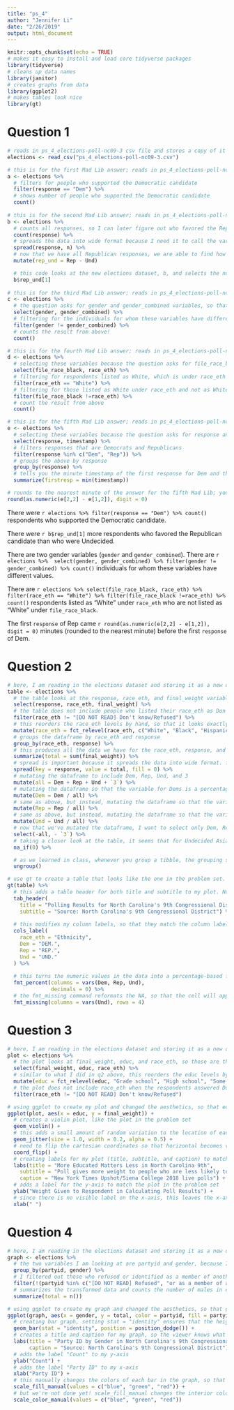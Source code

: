 ```yaml
---
title: "ps_4"
author: "Jennifer Li"
date: "2/26/2019"
output: html_document
---
```


```r
knitr::opts_chunk$set(echo = TRUE)
# makes it easy to install and load core tidyverse packages
library(tidyverse)
# cleans up data names
library(janitor)
# creates graphs from data
library(ggplot2)
# makes tables look nice
library(gt)
```

# Question 1
```r
# reads in ps_4_elections-poll-nc09-3 csv file and stores a copy of it as elections for future use, so we do not mess up the original dataset
elections <- read_csv("ps_4_elections-poll-nc09-3.csv")

# this is for the first Mad Lib answer; reads in ps_4_elections-poll-nc09-3 csv file and stores as a
a <- elections %>%
  # filters for people who supported the Democratic candidate 
  filter(response == "Dem") %>%
  # shows number of people who supported the Democratic candidate
  count()
  
# this is for the second Mad Lib answer; reads in ps_4_elections-poll-nc09-3 csv file and stores as b
b <- elections %>%
  # counts all responses, so I can later figure out who favored the Republican candidate and who was Undecided
  count(response) %>%
  # spreads the data into wide format because I need it to call the variables in mutate
  spread(response, n) %>%
  # now that we have all Republican responses, we are able to find how many more people favored the Republican candidate than who were Undecided by subtracting those who were Undecided from those who favored the Republican candidate
  mutate(rep_und = Rep - Und)

  # this code looks at the new elections dataset, b, and selects the number listed in the first row of rep_und 
  b$rep_und[1]
  
# this is for the third Mad Lib answer; reads in ps_4_elections-poll-nc09-3 csv file and stores as c
c <- elections %>%
  # the question asks for gender and gender_combined variables, so that's what I'm selecting these variables!
  select(gender, gender_combined) %>%
  # filtering for the individuals for whom these variables have different values, so you set gender and gender_combined not equal to each other 
  filter(gender != gender_combined) %>%
  # counts the result from above!
  count()

# this is for the fourth Mad Lib answer; reads in ps_4_elections-poll-nc09-3 csv file and stores as d
d <- elections %>%
  # selecting these variables because the question asks for file_race_black and race_eth
  select(file_race_black, race_eth) %>%
  # filtering for respondents listed as White, which is under race_eth variable
  filter(race_eth == "White") %>%
  # filtering for those listed as White under race_eth and not as White under file_race_black
  filter(file_race_black !=race_eth) %>%
  # count the result from above
  count()

# this is for the fifth Mad Lib answer; reads in ps_4_elections-poll-nc09-3 csv file and stores as e
e <- elections %>%
  # selecting these variables because the question asks for response and timestamp
  select(response, timestamp) %>%
  # filters responses that are Democrats and Republicans
  filter(response %in% c("Dem", "Rep")) %>%
  # groups the above by response
  group_by(response) %>%
  # tells you the minute timestamp of the first response for Dem and the minute timestamp of the first response for Repub
  summarize(firstresp = min(timestamp))

# rounds to the nearest minute of the answer for the fifth Mad Lib; you do this by subtracting the first response of Dem from first response of Repub. However, you need to use as.numeric because it turns the object, firstresp, into an integer, so that we can substract and produce the answer)
round(as.numeric(e[2,2] - e[1,2]), digit = 0)
```

There were `r elections %>% filter(response == "Dem") %>% count()` respondents who supported the Democratic candidate.

There were `r b$rep_und[1]` more respondents who favored the Republican candidate than who were Undecided. 

There are two gender variables (`gender` and `gender_combined`). There are `r elections %>%  select(gender, gender_combined) %>% filter(gender != gender_combined) %>% count()` individuals for whom these variables have different values.

There are `r elections %>% select(file_race_black, race_eth) %>% filter(race_eth == "White") %>% filter(file_race_black !=race_eth) %>% count()` respondents listed as “White” under `race_eth` who are not listed as “White” under `file_race_black`.

The first `response` of Rep came `r round(as.numeric(e[2,2] - e[1,2]), digit = 0)` minutes (rounded to the nearest minute) before the first `response` of Dem.

# Question 2
```r
# here, I am reading in the elections dataset and storing it as a new object, table
table <- elections %>%
  # the table looks at the response, race_eth, and final_weight variables, so that's what I'm selecting.
  select(response, race_eth, final_weight) %>% 
  # the table does not include people who listed their race_eth as Don't know/Refused, so I filtered those out
  filter(race_eth != "[DO NOT READ] Don't know/Refused") %>%
  # this reorders the race_eth levels by hand, so that it looks exactly like the table
  mutate(race_eth = fct_relevel(race_eth, c("White", "Black", "Hispanic", "Asian", "Other"))) %>% 
  # groups the dataframe by race_eth and response
  group_by(race_eth, response) %>%
  # this produces all the data we have for the race_eth, response, and total variables
  summarize(total = sum(final_weight)) %>%   
  # spread is important because it spreads the data into wide format. fill = 0 is important because it addresses the problem of blank cells (interpreted as NA in the table) and replaces NA with 0
  spread(key = response, value = total, fill = 0) %>% 
  # mutating the dataframe to include Dem, Rep, Und, and 3 
  mutate(all = Dem + Rep + Und + `3`) %>% 
  # mutating the dataframe so that the variable for Dems is a percentage of Democrats over all the variables (Dem, Rep, Und, and 3)
  mutate(Dem = Dem / all) %>% 
  # same as above, but instead, mutating the dataframe so that the variable for Republicans is a percentage of Rep over all the variables (Dem, Rep, Und, and 3)
  mutate(Rep = Rep / all) %>% 
  # same as above, but instead, mutating the dataframe so that the variable for Undecided is a percentage of Und over all the variables (Dem, Rep, Und, and 3)
  mutate(Und = Und / all) %>% 
  # now that we've mutated the dataframe, I want to select only Dem, Repub, and Und, so I dropped the all and 3 columns
  select(-all, - `3`) %>%
  # taking a closer look at the table, it seems that for Undecided Asians, there is an em dash instead of a percentage. So, we need to turn the 0 that we changed above back into an NA
  na_if(0) %>%

  # as we learned in class, whenever you group a tibble, the grouping stays with a resulting object, until we explicitly ungroup() it. So that's what I'm doing here!
  ungroup()

# use gt to create a table that looks like the one in the problem set. Need to specify table because that's where my transformed data lies
gt(table) %>%
  # this adds a table header for both title and subtitle to my plot. Note: tab_header does not allow caption (unlike labs), so that's why I used subtitle
  tab_header(
    title = "Polling Results for North Carolina's 9th Congressional District",
    subtitle = "Source: North Carolina's 9th Congressional District") %>% 
  
  # this modifies my column labels, so that they match the column labels of the graph we're trying to replicate
  cols_label(
    race_eth = "Ethnicity",
    Dem = "DEM.",
    Rep = "REP.",
    Und = "UND."
  ) %>%
  
  # this turns the numeric values in the data into a percentage-based format, just like the graph we're trying to replicate. It assumes the input numeric values are in a fractional format/fixed number point format, so that they will automatically be multiplied by 100 before adding the percent sign
  fmt_percent(columns = vars(Dem, Rep, Und),
              decimals = 0) %>%
  # the fmt_missing command reformats the NA, so that the cell will appear as an em dash to better represent the missing data
  fmt_missing(columns = vars(Und), rows = 4)
```

# Question 3
```r
# here, I am reading in the elections dataset and storing it as a new object, plot
plot <- elections %>%
  # the plot looks at final_weight, educ, and race_eth, so those are the variables I'm selecting. I went back and added race_eth because otherwise, Don't know/Refused showed up on the graph
  select(final_weight, educ, race_eth) %>%
  # similar to what I did in q2 above, this reorders the educ levels by hand, so that it looks exactly like the plot we are trying to replicate
  mutate(educ = fct_relevel(educ, "Grade school", "High school", "Some college or trade school", "Bachelors' degree", "Graduate or Professional Degree")) %>%
  # the plot does not include race_eth when the respondents answered Don't Know/Refused, so this filters them out 
  filter(race_eth != "[DO NOT READ] Don't know/Refused")

# using ggplot to create my plot and changed the aesthetics, so that educ was my x-axis and final_weight was my y-axis
ggplot(plot, aes(x = educ, y = final_weight)) +
  # creates a violin plot, like the plot in the problem set 
  geom_violin() + 
  # this adds a small amount of random variation to the location of each point and is a useful way of handling overplotting caused by discreetness in smaller datasets. I played around with size, width, and alpha so that it would look similar to the graph we are trying to replicate. However, it's important to note that every time we knit this file, the random variation of each point will change, so that's why our plot will be ~approximate~ to the one we are trying to recreate
  geom_jitter(size = 1.0, width = 0.2, alpha = 0.5) +
  # need to flip the cartesian coordinates so that horizontal becomes vertical, and vertical, horizontal, so that the violins are horizontal 
  coord_flip() +
  # creating labels for my plot (title, subtitle, and caption) to match the plot in the problem set
  labs(title = "More Educated Matters Less in North Carolina 9th",
    subtitle = "Poll gives more weight to people who are less likely to participate in polls",
    caption = "New York Times Upshot/Siena College 2018 live polls") +
  # adds a label for the y-axis to match the plot in the problem set
  ylab("Weight Given to Respondent in Calculating Poll Results") +
  # since there is no visible label on the x-axis, this leaves the x-axis label blank
  xlab(" ")
```

# Question 4
```r
# here, I am reading in the elections dataset and storing it as a new object, graph
graph <- elections %>%
  # the two variables I am looking at are partyid and gender, because I would like to know the number of males and females that identify for each party (Dem, Repub, and Independent)
  group_by(partyid, gender) %>%
  # I filtered out those who refused or identified as a member of another political party to keep my graph clean and because Healy probably only wants to know the gender for Democrats, Republicans, and Independents, since those are the top three parties in the U.S. 
  filter(!(partyid %in% c("[DO NOT READ] Refused", "or as a member of another political party"))) %>%
  # summarizes the transformed data and counts the number of males in each party (Democrat, Independent, and Republican), as well as the number of females in each party
  summarize(total = n())

# using ggplot to create my graph and changed the aesthetics, so that gender was my x-axis, total was my y-axis, the color for each party was different, and the interior coloring of the bars in the graph were filled by partyid 
ggplot(graph, aes(x = gender, y = total, color = partyid, fill = partyid)) +
  # creating bar graph, setting stat = "identity" ensures that the height of the bar represents the value in the total column of my dataframe and position_dodge adjusts the positioning of the bars so that any overlaps appear to the side
  geom_bar(stat = "identity", position = position_dodge()) +
  # creates a title and caption for my graph, so the viewer knows what they're looking at and where the data came from
  labs(title = "Party ID by Gender in North Carolina's 9th Congressional District",
       caption = "Source: North Carolina's 9th Congressional District") + 
  # adds the label "Count" to my y-axis
  ylab("Count") + 
  # adds the label "Party ID" to my x-axis
  xlab("Party ID") +
  # this manually changes the colors of each bar in the graph, so that blue correctly represents the Democratic Party, green represents Independents, and red rerepresents Republicans
  scale_fill_manual(values = c("blue", "green", "red")) +
  # but we're not done yet! scale_fill_manual changes the interior coloring, but the outline of the bars is still different, so adding scale_color_manual to manually change the colors of the outline resolves this. We're done!
  scale_color_manual(values = c("blue", "green", "red"))
```
